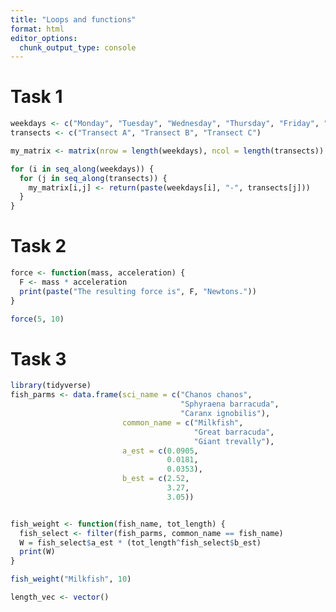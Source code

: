 ```yaml
---
title: "Loops and functions"
format: html
editor_options: 
  chunk_output_type: console
---
```


# Task 1
```r
weekdays <- c("Monday", "Tuesday", "Wednesday", "Thursday", "Friday", "Saturday", "Sunday")
transects <- c("Transect A", "Transect B", "Transect C")

my_matrix <- matrix(nrow = length(weekdays), ncol = length(transects))

for (i in seq_along(weekdays)) {
  for (j in seq_along(transects)) {
    my_matrix[i,j] <- return(paste(weekdays[i], "-", transects[j]))
  }
}
```

# Task 2
```r
force <- function(mass, acceleration) {
  F <- mass * acceleration
  print(paste("The resulting force is", F, "Newtons."))
}

force(5, 10)
```

# Task 3
```r
library(tidyverse)
fish_parms <- data.frame(sci_name = c("Chanos chanos",
                                      "Sphyraena barracuda",
                                      "Caranx ignobilis"),
                         common_name = c("Milkfish",
                                         "Great barracuda",
                                         "Giant trevally"),
                         a_est = c(0.0905,
                                   0.0181,
                                   0.0353),
                         b_est = c(2.52,
                                   3.27,
                                   3.05))


fish_weight <- function(fish_name, tot_length) {
  fish_select <- filter(fish_parms, common_name == fish_name)
  W = fish_select$a_est * (tot_length^fish_select$b_est)
  print(W)
}

fish_weight("Milkfish", 10)

length_vec <- vector()
```












